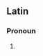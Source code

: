 ==Latin==

===Pronoun===
{{infl|la|pronoun}}

# {{form of|accusative masculine singular|lang=la|is}}